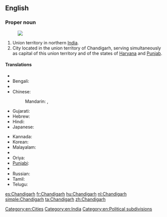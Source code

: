 ==English==
{{wikipedia}}

===Proper noun===
{{en-proper noun}}
[[Image:Chandigarh in India (disputed hatched).svg|thumb|]]
# Union territory in northern [[India]].
# City located in the union territory of Chandigarh, serving simultaneously as capital of this union territory and of the states of [[Haryana]] and [[Punjab]].

====Translations====
{{trans-top|Chandigarh, India}}
* {{trreq|as}}
* Bengali: {{t-|bn|চন্ডীগড়|sc=Beng}}
* {{trreq|hne}}
* Chinese:
*: Mandarin: {{t|cmn|昌迪加爾|sc=Hani}}, {{t|cmn|昌迪加尔|tr=Chāngdíjiā'ěr|sc=Hani}}
* Gujarati: {{t-|gu|ચંડીગઢ|sc=Gujr}}
* Hebrew: {{t-|he|צ'אנדיגאר}}
* Hindi: {{t-|hi|चंडीगढ़|tr=caṇḍīgaṛh}}
* Japanese: {{t-|ja|チャンディーガル|tr=Chandīgaru}}
{{trans-mid}}
* Kannada: {{t-|kn|ಚಂಡೀಗಡ|sc=Knda}}
* Korean: {{t-|ko|찬디가르|sc=Kore}}
* Malayalam: {{t-|ml|ചണ്ഡീഗഢ്|sc=Mlym}}
* {{trreq|mr}}
* Oriya: {{t-|or|ଚଣ୍ଡୀଗଡ଼|sc=Orya}}
* [[Punjabi]]: {{t-|pa|ਚੰਡੀਗੜ੍ਹ|sc=Guru}}
* {{trreq|raj}}
* Russian: {{t-|ru|Чандигарх|m|tr=Čandigárx}}
* Tamil: {{t-|ta|சண்டிகர்|sc=Taml}}
* Telugu: {{t+|te|చండీగఢ్|sc=Telu}}
{{trans-bottom}}

[[Category:en:Cities]]
[[Category:en:India]]
[[Category:en:Political subdivisions]]

[[es:Chandigarh]]
[[fr:Chandigarh]]
[[hu:Chandigarh]]
[[nl:Chandigarh]]
[[simple:Chandigarh]]
[[ta:Chandigarh]]
[[zh:Chandigarh]]